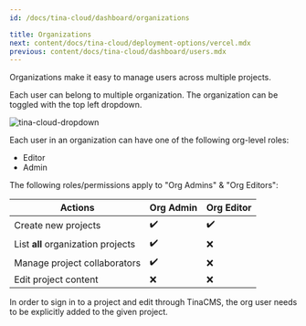 ```yaml
---
id: /docs/tina-cloud/dashboard/organizations

title: Organizations
next: content/docs/tina-cloud/deployment-options/vercel.mdx
previous: content/docs/tina-cloud/dashboard/users.mdx
---
```


Organizations make it easy to manage users across multiple projects.

Each user can belong to multiple organization. The organization can be toggled with the top left dropdown.

![tina-cloud-dropdown](/img/docs/tina-cloud/orgs.png)

Each user in an organization can have one of the following org-level roles:

- Editor
- Admin

The following roles/permissions apply to "Org Admins" & "Org Editors":

| Actions                            | Org Admin | Org Editor |
| ---------------------------------- | --------- | ---------- |
| Create new projects                | ✔️        | ✔️         |
| List **all** organization projects | ✔️        | ❌         |
| Manage project collaborators       | ✔️        | ❌         |
| Edit project content               | ❌        | ❌         |

In order to sign in to a project and edit through TinaCMS, the org user needs to be explicitly added to the given project.

